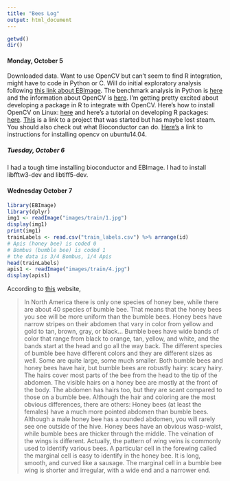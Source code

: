 ```yaml
---
title: "Bees Log"
output: html_document
---
```

```r
getwd()
dir()
```

#### Monday, October 5

Downloaded data.  Want to use OpenCV but can't seem to find R integration, might have to code in Python or C.  Will do initial exploratory analysis following [this link about EBImage](http://www.r-bloggers.com/r-image-analysis-using-ebimage/).  The benchmark analysis in Python is [here](http://blog.drivendata.org/2015/09/24/bees-benchmark/) and the information about OpenCV is [here](http://docs.opencv.org/modules/core/doc/intro.html).  I'm getting pretty excited about developing a package in R to integrate with OpenCV.  Here's how to install OpenCV on Linux: [here](http://docs.opencv.org/doc/tutorials/introduction/linux_install/linux_install.html#linux-installation) and here's a tutorial on developing R packages: [here](https://cran.r-project.org/doc/contrib/Leisch-CreatingPackages.pdf). [This](https://www.openhub.net/p/r-opencv) is a link to a project that was started but has maybe lost steam.  You should also check out what Bioconductor can do. [Here's](http://rodrigoberriel.com/2014/10/installing-opencv-3-0-0-on-ubuntu-14-04/) a link to instructions for installing opencv on ubuntu14.04.

##### Tuesday, October 6

I had a tough time installing bioconductor and EBImage.  I had to install libfftw3-dev and libtiff5-dev.

#### Wednesday October 7

```r
library(EBImage)
library(dplyr)
img1 <- readImage("images/train/1.jpg")
display(img1)
print(img1)
trainLabels <- read.csv("train_labels.csv") %>% arrange(id)
# Apis (honey bee) is coded 0 
# Bombus (bumble bee) is coded 1
# the data is 3/4 Bombus, 1/4 Apis
head(trainLabels)
apis1 <- readImage("images/train/4.jpg")
display(apis1)
```

According to [this](http://www.honeybeesuite.com/honey-bee-or-bumble-bee/) website,

> In North America there is only one species of honey bee, while there are about 40 species of bumble bee. That means that the honey bees you see will be more uniform than the bumble bees. Honey bees have narrow stripes on their abdomen that vary in color from yellow and gold to tan, brown, gray, or black... Bumble bees have wide bands of color that range from black to orange, tan, yellow, and white, and the bands start at the head and go all the way back. The different species of bumble bee have different colors and they are different sizes as well. Some are quite large, some much smaller. Both bumble bees and honey bees have hair, but bumble bees are robustly hairy: scary hairy. The hairs cover most parts of the bee from the head to the tip of the abdomen. The visible hairs on a honey bee are mostly at the front of the body. The abdomen has hairs too, but they are scant compared to those on a bumble bee.
Although the hair and coloring are the most obvious differences, there are others: Honey bees (at least the females) have a much more pointed abdomen than bumble bees. Although a male honey bee has a rounded abdomen, you will rarely see one outside of the hive.
Honey bees have an obvious wasp-waist, while bumble bees are thicker through the middle.
The veination of the wings is different. Actually, the pattern of wing veins is commonly used to identify various bees. A particular cell in the forewing called the marginal cell is easy to identify in the honey bee. It is long, smooth, and curved like a sausage. The marginal cell in a bumble bee wing is shorter and irregular, with a wide end and a narrower end.
